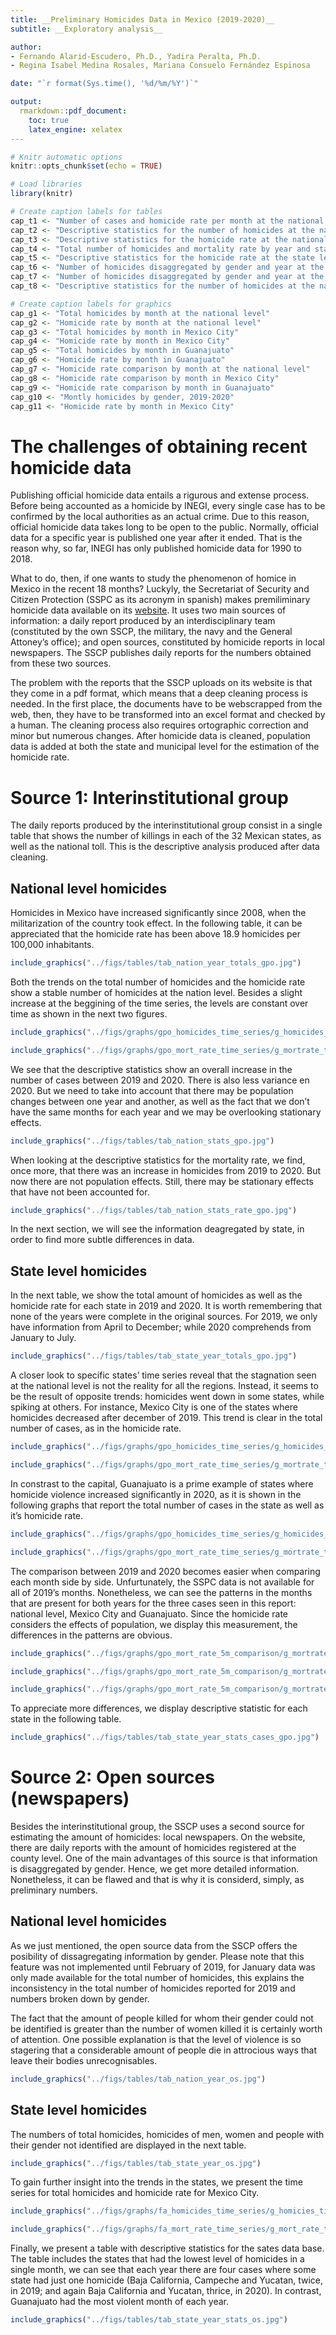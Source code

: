```yaml
---
title: __Preliminary Homicides Data in Mexico (2019-2020)__
subtitle: __Exploratory analysis__

author: 
- Fernando Alarid-Escudero, Ph.D., Yadira Peralta, Ph.D.
- Regina Isabel Medina Rosales, Mariana Consuelo Fernández Espinosa

date: "`r format(Sys.time(), '%d/%m/%Y')`"

output: 
  rmarkdown::pdf_document:
    toc: true
    latex_engine: xelatex
---
```


<!---  Initial set up for R programming --> 

```r
# Knitr automatic options
knitr::opts_chunk$set(echo = TRUE)

# Load libraries
library(knitr)

# Create caption labels for tables 
cap_t1 <- "Number of cases and homicide rate per month at the national level"
cap_t2 <- "Descriptive statistics for the number of homicides at the national level"
cap_t3 <- "Descriptive statistics for the homicide rate at the national level"
cap_t4 <- "Total number of homicides and mortality rate by year and state"
cap_t5 <- "Descriptive statistics for the homicide rate at the state level"
cap_t6 <- "Number of homicides disaggregated by gender and year at the national level"
cap_t7 <- "Number of homicides disaggregated by gender and year at the state level"
cap_t8 <- "Descriptive statistics for the number of homicides at the national level"

# Create caption labels for graphics 
cap_g1 <- "Total homicides by month at the national level"
cap_g2 <- "Homicide rate by month at the national level"
cap_g3 <- "Total homicides by month in Mexico City"
cap_g4 <- "Homicide rate by month in Mexico City"
cap_g5 <- "Total homicides by month in Guanajuato"
cap_g6 <- "Homicide rate by month in Guanajuato"
cap_g7 <- "Homicide rate comparison by month at the national level"
cap_g8 <- "Homicide rate comparison by month in Mexico City"
cap_g9 <- "Homicide rate comparison by month in Guanajuato"
cap_g10 <- "Montly homicides by gender, 2019-2020"
cap_g11 <- "Homicide rate by month in Mexico City"
```

# The challenges of obtaining recent homicide data
Publishing official homicide data entails a rigurous and extense process. Before being accounted as a homicide by INEGI, every single case has to be confirmed by the local authorities as an actual crime. Due to this reason, official homicide data takes long to be open to the public. Normally, official data for a specific year is published one year after it ended. That is the reason why, so far, INEGI has only published homicide data for 1990 to 2018. 

What to do, then, if one wants to study the phenomenon of homice in Mexico in the recent 18 months? Luckyly, the Secretariat of Security and Citizen Protection (SSPC as its acronym in spanish) makes premiliminary homicide data available on its [website](http://www.informeseguridad.cns.gob.mx/). It uses two main sources of information: a daily report produced by an interdisciplinary team (constituted by the own SSCP, the military, the navy and the General Attoney's office); and open sources, constituted by homicide reports in local newspapers. The SSCP publishes daily reports for the numbers obtained from these two sources.

The problem with the reports that the SSCP uploads on its website is that they come in a pdf format, which means that a deep cleaning process is needed. In the first place, the documents have to be webscrapped from the web, then, they have to be transformed into an excel format and checked by a human. The cleaning process also requires ortographic correction and minor but numerous changes. After homicide data is cleaned, population data is added at both the state and municipal level for the estimation of the homicide rate. 

# Source 1: Interinstitutional group 
The daily reports produced by the interinstitutional group consist in a single table that shows the number of killings in each of the 32 Mexican states, as well as the national toll. This is the descriptive analysis produced after data cleaning. 

## National level homicides
Homicides in Mexico have increased significantly since 2008, when the militarization of the country took effect. In the following table, it can be appreciated that the homicide rate has been above 18.9 homicides per 100,000 inhabitants.

```r
include_graphics("../figs/tables/tab_nation_year_totals_gpo.jpg")
```

Both the trends on the total number of homicides and the homicide rate show a stable number of homicides at the nation level. Besides a slight increase at the beggining of the time series, the levels are constant over time as shown in the next two figures.

```r
include_graphics("../figs/graphs/gpo_homicides_time_series/g_homicides_timeseries_National.pdf")
```

\newpage 

```r
include_graphics("../figs/graphs/gpo_mort_rate_time_series/g_mortrate_timeseries_National.pdf")
```

\newpage

We see that the descriptive statistics show an overall increase in the number of cases between 2019 and 2020. There is also less variance en 2020. But we need to take into account that there may be population changes between one year and another, as well as the fact that we don't have the same months for each year and we may be overlooking stationary effects. 

```r
include_graphics("../figs/tables/tab_nation_stats_gpo.jpg")
```

When looking at the descriptive statistics for the mortality rate, we find, once more, that there was an increase in homicides from 2019 to 2020. But now there are not population effects. Still, there may be stationary effects that have not been accounted for.

```r
include_graphics("../figs/tables/tab_nation_stats_rate_gpo.jpg")
```


In the next section, we will see the information deagregated by state, in order to find more subtle differences in data. 

## State level homicides
In the next table, we show the total amount of homicides as well as the homicide rate for each state in 2019 and 2020. It is worth remembering that none of the years were complete in the original sources. For 2019, we only have information from April to December; while 2020 comprehends from January to July.

```r
include_graphics("../figs/tables/tab_state_year_totals_gpo.jpg")
```

\newpage 

A closer look to specific states' time series reveal that the stagnation seen at the national level is not the reality for all the regions. Instead, it seems to be the result of opposite trends: homicides went down in some states, while spiking at others. For instance, Mexico City is one of the states where homicides decreased after december of 2019. This trend is clear in the total number of cases, as in the homicide rate. 

```r
include_graphics("../figs/graphs/gpo_homicides_time_series/g_homicides_timeseries_Mexico City.pdf")
```

```r
include_graphics("../figs/graphs/gpo_mort_rate_time_series/g_mortrate_timeseries_Mexico City.pdf")
```

In constrast to the capital, Guanajuato is a prime example of states where homicide violence increased significantly in 2020, as it is shown in the following graphs that report the total number of cases in the state as well as it's homicide rate. 

```r
include_graphics("../figs/graphs/gpo_homicides_time_series/g_homicides_timeseries_Guanajuato.pdf")
```

```r
include_graphics("../figs/graphs/gpo_mort_rate_time_series/g_mortrate_timeseries_Guanajuato.pdf")
```

\newpage

The comparison between 2019 and 2020 becomes easier when comparing each month side by side. Unfurtunately, the SSPC data is not available for all of 2019's months. Nonetheless, we can see the patterns in the months that are present for both years for the three cases seen in this report: national level, Mexico City and Guanajuato. Since the homicide rate considers the effects of population, we display this measurement, the differences in the patterns are obvious. 


```r
include_graphics("../figs/graphs/gpo_mort_rate_5m_comparison/g_mortrate_timeseries_5m_National.pdf")
```


```r
include_graphics("../figs/graphs/gpo_mort_rate_5m_comparison/g_mortrate_timeseries_5m_Mexico City.pdf")
```



```r
include_graphics("../figs/graphs/gpo_mort_rate_5m_comparison/g_mortrate_timeseries_5m_Guanajuato.pdf")
```

\newpage

To appreciate more differences, we display descriptive statistic for each state in the following table. 

```r
include_graphics("../figs/tables/tab_state_year_stats_cases_gpo.jpg")
```

\newpage

# Source 2: Open sources (newspapers)
Besides the interinstitutional group, the SSCP uses a second source for estimating the amount of homicides: local newspapers. On the website, there are daily reports with the amount of homicides registered at the county level. One of the main advantages of this source is that information is disaggregated by gender. Hence, we get more detailed information. Nonetheless, it can be flawed and that is why it is considerd, simply, as preliminary numbers.

## National level homicides 
As we just mentioned, the open source data from the SSCP offers the posibility of dissagregating information by gender. Please note that this feature was not implemented until February of 2019, for January data was only made available for the total number of homicides, this explains the inconsistency in the total number of homicides reported for 2019 and numbers broken down by gender. 

The fact that the amount of people killed for whom their gender could not be identified is greater than the number of women killed it is certainly worth of attention. One possible explanation is that the level of violence is so stagering that a considerable amount of people die in attrocious ways that leave their bodies unrecognisables. 

```r
include_graphics("../figs/tables/tab_nation_year_os.jpg")
```

\newpage

## State level homicides
The numbers of total homicides, homicides of men, women and people with their gender not identified are displayed in the next table. 

```r
include_graphics("../figs/tables/tab_state_year_os.jpg")
```

\newpage
To gain further insight into the trends in the states, we present the time series for total homicides and homicide rate for Mexico City. 

```r
include_graphics("../figs/graphs/fa_homicides_time_series/g_homicies_time_series_all_genders_Mexico City.pdf")
```

```r
include_graphics("../figs/graphs/fa_mort_rate_time_series/g_mort_rate_time_series_total_Mexico City.pdf")
```

\newpage

Finally, we present a table with descriptive statistics for the sates data base. The table includes the states that had the lowest level of homicides in a single month, we can see that each year there are four cases where some state had just one homicide (Baja California, Campeche and Yucatan, twice, in 2019; and again Baja California and Yucatan, thrice, in 2020). In contrast, Guanajuato had the most violent month of each year. 

```r
include_graphics("../figs/tables/tab_state_year_stats_os.jpg")
```

